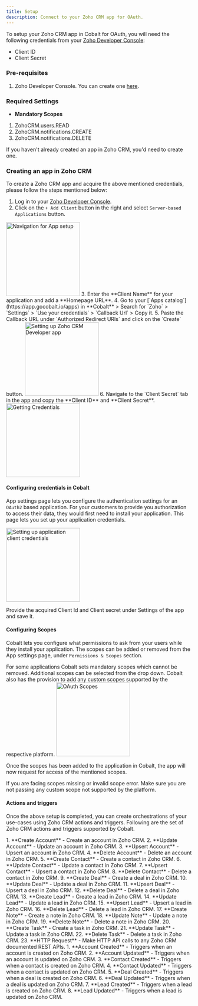 ```yaml
---
title: Setup
description: Connect to your Zoho CRM app for OAuth.
---
```

To setup your Zoho CRM app in Cobalt for OAuth, you will need the following credentials from your [Zoho Developer Console](https://api-console.zoho.com/):
- Client ID
- Client Secret

### Pre-requisites

1. Zoho Developer Console. You can create one [here](https://accounts.zoho.com/register).

### Required Settings

* **Mandatory Scopes** 
1. ZohoCRM.users.READ
2. ZohoCRM.notifications.CREATE
3. ZohoCRM.notifications.DELETE

<Info>If you haven't already created an app in Zoho CRM, you'd need to create one.</Info>

### Creating an app in Zoho CRM

To create a Zoho CRM app and acquire the above mentioned credentials, please follow the steps mentioned below:

1. Log in to your [Zoho Developer Console](https://api-console.zoho.com/).
2. Click on the `+ Add Client` button in the right and select `Server-based Applications` button.
<img height="200" src="/images/Zohocrm/Zohocrm_navigation.png" alt="Navigation for App setup"/>
3. Enter the **Client Name** for your application and add a **Homepage URL**.
4. Go to your [`Apps catalog`](https://app.gocobalt.io/apps) in **Cobalt** > Search for `Zoho` > `Settings` > `Use your credentials` > `Callback Url` > Copy it.
5. Paste the Callback URL under `Authorized Redirect URIs` and click on the `Create` button.

<img height="200" src="/images/Zohocrm/Zohocrm_config.png" alt="Setting up Zoho CRM Developer app"/>
6. Navigate to the `Client Secret` tab in the app and copy the **Client ID** and **Client Secret**.
<img height="200" src="/images/Zohocrm/Zohocrm_credentials.png" alt="Getting Credentials"/>

#### Configuring credentials in Cobalt
App settings page lets you configure the authentication settings for an `OAuth2` based application. For your customers to provide you authorization to access their data,
they would first need to install your application. This page lets you set up your application credentials.

<img height="200" src="/images/Zohocrm/Zohocrm_cobalt.png" alt="Setting up application client credentials"/>

Provide the acquired Client Id and Client secret under Settings of the app and save it.

#### Configuring Scopes
Cobalt lets you configure what permissions to ask from your users while they install your application. The scopes can be added or removed from the App settings page, under `Permissions & Scopes`
section. 

For some applications Cobalt sets mandatory scopes which cannot be removed. Additional scopes can be selected from the drop down. Cobalt also has the provision to add any 
custom scopes supported by the respective platform.
<img height="200" src="/images/Zohocrm/Zohocrm_scopes.png" alt="OAuth Scopes"/>

Once the scopes has been added to the application in Cobalt, the app will now request for access of the mentioned scopes.

<Warning>
If you are facing scopes missing or invalid scope error. Make sure you are not passing any custom scope not supported by the platform.
</Warning>

#### Actions and triggers
Once the above setup is completed, you can create orchestrations of your use-cases using Zoho CRM actions and triggers. Following are the set of Zoho CRM actions and triggers
supported by Cobalt.

<Tabs>
  <Tab title="Actions">
  <AccordionGroup>
  <Accordion title="Account">
     1. **Create Account** - Create an account in Zoho CRM.
     2. **Update Account** - Update an account in Zoho CRM.
     3. **Upsert Account** - Upsert an account in Zoho CRM.
     4. **Delete Account** - Delete an account in Zoho CRM.
    </Accordion>
    <Accordion title="Contact">
     5. **Create Contact** - Create a contact in Zoho CRM.
     6. **Update Contact** - Update a contact in Zoho CRM.
     7. **Upsert Contact** - Upsert a contact in Zoho CRM.
     8. **Delete Contact** - Delete a contact in Zoho CRM.
      </Accordion>
    <Accordion title="Deal">
     9. **Create Deal** - Create a deal in Zoho CRM.
     10. **Update Deal** - Update a deal in Zoho CRM.
     11. **Upsert Deal** - Upsert a deal in Zoho CRM.
     12. **Delete Deal** - Delete a deal in Zoho CRM.
       </Accordion>
    <Accordion title="Lead">
     13. **Create Lead** - Create a lead in Zoho CRM.
     14. **Update Lead** - Update a lead in Zoho CRM.
     15. **Upsert Lead** - Upsert a lead in Zoho CRM.
     16. **Delete Lead** - Delete a lead in Zoho CRM.
      </Accordion>
    <Accordion title="Note">
     17. **Create Note** - Create a note in Zoho CRM.
     18. **Update Note** - Update a note in Zoho CRM.
     19. **Delete Note** - Delete a note in Zoho CRM.
      </Accordion>
    <Accordion title="Task">
     20. **Create Task** - Create a task in Zoho CRM.
     21. **Update Task** - Update a task in Zoho CRM.
     22. **Delete Task** - Delete a task in Zoho CRM.
    </Accordion>
    <Accordion title="Others">
     23. **HTTP Request** - Make HTTP API calls to any Zoho CRM documented REST APIs.
  </Accordion>
  </AccordionGroup>
  </Tab>

  <Tab title="Triggers">
         1. **Account Created** - Triggers when an account is created on Zoho CRM.
         2. **Account Updated** - Triggers when an account is updated on Zoho CRM.
         3. **Contact Created** - Triggers when a contact is created on Zoho CRM.
         4. **Contact Updated** - Triggers when a contact is updated on Zoho CRM.
         5. **Deal Created** - Triggers when a deal is created on Zoho CRM.
         6. **Deal Updated** - Triggers when a deal is updated on Zoho CRM.
         7. **Lead Created** - Triggers when a lead is created on Zoho CRM.
         8. **Lead Updated** - Triggers when a lead is updated on Zoho CRM.
  </Tab>
</Tabs>